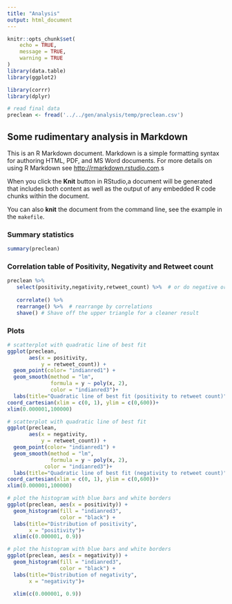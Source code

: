---
title: "Analysis"
output: html_document
---

```{r setup, include=FALSE}
knitr::opts_chunk$set(
	echo = TRUE,
	message = TRUE,
	warning = TRUE
)
library(data.table)
library(ggplot2)

library(corrr)
library(dplyr)

# read final data
preclean <- fread('../../gen/analysis/temp/preclean.csv')
```

## Some rudimentary analysis in Markdown

This is an R Markdown document. Markdown is a simple formatting syntax for authoring HTML, PDF, and MS Word documents. For more details on using R Markdown see <http://rmarkdown.rstudio.com>.s

When you click the **Knit** button in RStudio,a document will be generated that includes both content as well as the output of any embedded R code chunks within the document. 

You can also **knit** the document from the command line, see the example in the `makefile`.


### Summary statistics

```{r}
summary(preclean)
```

### Correlation table of Positivity, Negativity and Retweet count
```{r}
preclean %>% 
   select(positivity,negativity,retweet_count) %>%  # or do negative or range selections here
  
   correlate() %>%
   rearrange() %>%  # rearrange by correlations
   shave() # Shave off the upper triangle for a cleaner result

```
### Plots
```{r}
# scatterplot with quadratic line of best fit
ggplot(preclean, 
       aes(x = positivity, 
           y = retweet_count)) +
  geom_point(color= "indianred1") +
  geom_smooth(method = "lm", 
              formula = y ~ poly(x, 2), 
              color = "indianred3")+
  labs(title="Quadratic line of best fit (positivity to retweet count)")+
coord_cartesian(xlim = c(0, 1), ylim = c(0,600))+
xlim(0.000001,100000)
```

```{r}
# scatterplot with quadratic line of best fit
ggplot(preclean, 
       aes(x = negativity, 
           y = retweet_count)) +
  geom_point(color= "indianred1") +
  geom_smooth(method = "lm", 
              formula = y ~ poly(x, 2), 
            color = "indianred3")+
  labs(title="Quadratic line of best fit (negativity to retweet count)")+  
coord_cartesian(xlim = c(0, 1), ylim = c(0,600))+
xlim(0.000001,100000)

```
```{r}
# plot the histogram with blue bars and white borders
ggplot(preclean, aes(x = positivity)) +
  geom_histogram(fill = "indianred3", 
                 color = "black") + 
  labs(title="Distribution of positivity",
       x = "positivity")+
  xlim(c(0.000001, 0.9))

```
```{r}
# plot the histogram with blue bars and white borders
ggplot(preclean, aes(x = negativity)) +
  geom_histogram(fill = "indianred3", 
                 color = "black") + 
  labs(title="Distribution of negativity",
       x = "negativity")+
  
  xlim(c(0.000001, 0.9))
```